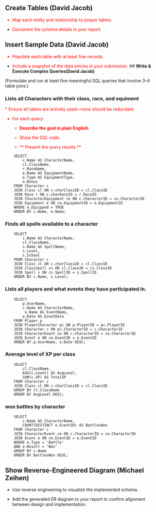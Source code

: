 
## **Create Tables (David Jacob)**

<font color="red">

  - Map each entity and relationship to proper tables.

  - Document the schema details in your report.
</font>

## **Insert Sample Data (David Jacob)**

<font color="red">

  - Populate each table with at least five records.

  - Include a snapshot of the data entries in your submission.
</font>
## **Write & Execute Complex Queries(David Jacob)**

(Formulate and run at least five meaningful SQL queries that involve 3–4 table joins.)

### Lists all Characters with their class, race, and equiment

<font color="red">
* Ensure all tables are actively used—none should be redundant.

* For each query:

     + **Describe the goal in plain English.**

     + Show the SQL code.

     + ** Present the query results.**

</font>

```
    SELECT 
        c.Name AS CharacterName,
        cl.ClassName,
        r.RaceName,
        e.Name AS EquipmentName,
        e.Type AS EquipmentType,
        e.Bonus
    FROM Character c
    JOIN Class cl ON c.charClassID = cl.ClassID
    JOIN Race r ON c.charRaceID = r.RaceID
    JOIN CharacterEquipment ce ON c.CharacterID = ce.CharacterID
    JOIN Equipment e ON ce.EquipmentID = e.EquipmentID
    WHERE e.Equipped = TRUE
    ORDER BY c.Name, e.Name;
```

### Finds all spells available to a character 

```
    SELECT 
        c.Name AS CharacterName,
        cl.ClassName,
        s.Name AS SpellName,
        s.Level,
        s.School
    FROM Character c
    JOIN Class cl ON c.charClassID = cl.ClassID
    JOIN ClassSpell cs ON cl.ClassID = cs.ClassID
    JOIN Spell s ON cs.SpellID = s.SpellID
    ORDER BY c.Name, s.Level;
```

### Lists all players and what events they have participated in.

```
    SELECT
        p.UserName,
        c.Name AS CharacterName,
         e.Name AS EventName,
        e.Date AS EventDate
    FROM Player p
    JOIN PlayerCharacter pc ON p.PlayerID = pc.PlayerID
    JOIN Character c ON pc.CharacterID = c.CharacterID
    JOIN CharacterEvent ce ON c.CharacterID = ce.CharacterID
    JOIN Event e ON ce.EventID = e.EventID
    ORDER BY p.UserName, e.Date DESC;
```

### Average level of XP per class

```
    SELECT
        cl.ClassName,
        AVG(c.Level) AS AvgLevel,
        SUM(c.XP) AS TotalXP
    FROM Character c
    JOIN Class cl ON c.charClassID = cl.ClassID
    GROUP BY cl.ClassName
    ORDER BY AvgLevel DESC;
```

### won battles by character

```
    SELECT
        c.Name AS CharacterName,
        COUNT(DISTINCT e.EventID) AS BattlesWon
    FROM Character c
    JOIN CharacterEvent ce ON c.CharacterID = ce.CharacterID
    JOIN Event e ON ce.EventID = e.EventID
    WHERE e.Type = 'Battle'
    AND e.Result = 'Won'
    GROUP BY c.Name
    ORDER BY BattlesWon DESC;

```

## **Show Reverse-Engineered Diagram (Michael Zeihen) **

  - Use reverse engineering to visualize the implemented schema.

  - Add the generated ER diagram to your report to confirm alignment between design and implementation.


